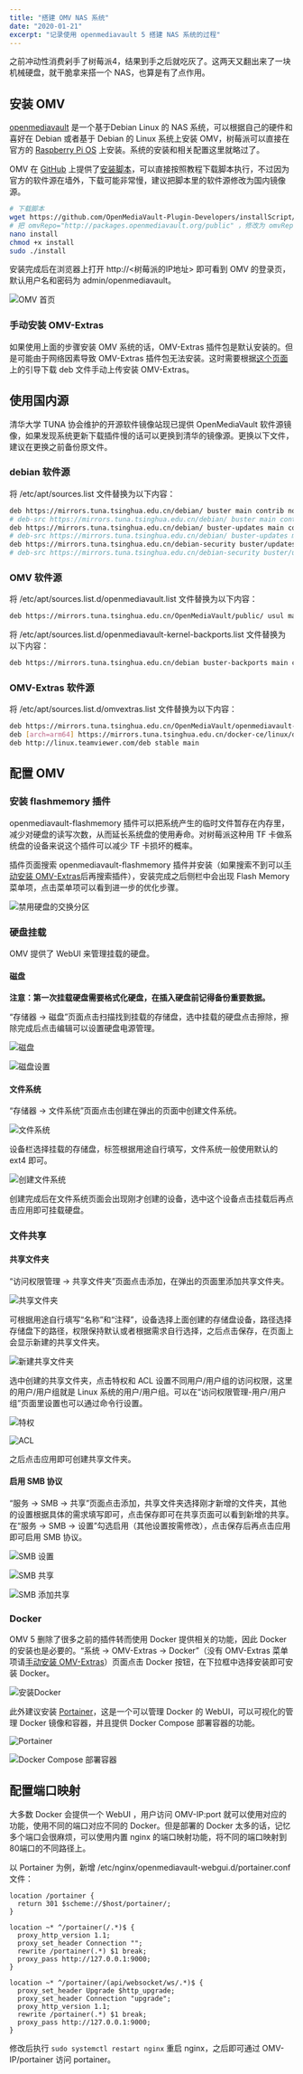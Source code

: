 ```yaml
---
title: "搭建 OMV NAS 系统"
date: "2020-01-21"
excerpt: "记录使用 openmediavault 5 搭建 NAS 系统的过程"
---
```


之前冲动性消费剁手了树莓派4，结果到手之后就吃灰了。这两天又翻出来了一块机械硬盘，就干脆拿来搭一个 NAS，也算是有了点作用。

## 安装 OMV

[openmediavault](https://www.openmediavault.org/) 是一个基于Debian Linux 的 NAS 系统，可以根据自己的硬件和喜好在 Debian 或者基于 Debian 的 Linux 系统上安装 OMV，树莓派可以直接在官方的 [Raspberry Pi OS](https://www.raspberrypi.org/software/operating-systems/) 上安装。系统的安装和相关配置这里就略过了。

OMV 在 [GitHub](https://github.com/OpenMediaVault-Plugin-Developers/installScript) 上提供了[安装脚本](https://github.com/OpenMediaVault-Plugin-Developers/installScript/raw/master/install)，可以直接按照教程下载脚本执行，不过因为官方的软件源在墙外，下载可能非常慢，建议把脚本里的软件源修改为国内镜像源。

```bash
# 下载脚本
wget https://github.com/OpenMediaVault-Plugin-Developers/installScript/raw/master/install
# 把 omvRepo="http://packages.openmediavault.org/public" ，修改为 omvRepo="https://mirrors.tuna.tsinghua.edu.cn/OpenMediaVault/public/"
nano install
chmod +x install
sudo ./install
```

安装完成后在浏览器上打开 http://<树莓派的IP地址> 即可看到 OMV 的登录页，默认用户名和密码为 admin/openmediavault。

![OMV 首页](/images/omv-nas/omv-index.png)

### 手动安装 OMV-Extras

如果使用上面的步骤安装 OMV 系统的话，OMV-Extras 插件包是默认安装的。但是可能由于网络因素导致 OMV-Extras 插件包无法安装。这时需要根据[这个页面](https://forum.openmediavault.org/index.php?thread/5549-omv-extras-org-plugin/)上的引导下载 deb 文件手动上传安装 OMV-Extras。

## 使用国内源

清华大学 TUNA 协会维护的开源软件镜像站现已提供 OpenMediaVault 软件源镜像，如果发现系统更新下载插件慢的话可以更换到清华的镜像源。更换以下文件，建议在更换之前备份原文件。

### debian 软件源

将 /etc/apt/sources.list 文件替换为以下内容：

```bash
deb https://mirrors.tuna.tsinghua.edu.cn/debian/ buster main contrib non-free
# deb-src https://mirrors.tuna.tsinghua.edu.cn/debian/ buster main contrib non-free
deb https://mirrors.tuna.tsinghua.edu.cn/debian/ buster-updates main contrib non-free
# deb-src https://mirrors.tuna.tsinghua.edu.cn/debian/ buster-updates main contrib non-free
deb https://mirrors.tuna.tsinghua.edu.cn/debian-security buster/updates main contrib non-free
# deb-src https://mirrors.tuna.tsinghua.edu.cn/debian-security buster/updates main contrib non-free
```

### OMV 软件源

将 /etc/apt/sources.list.d/openmediavault.list 文件替换为以下内容：

```bash
deb https://mirrors.tuna.tsinghua.edu.cn/OpenMediaVault/public/ usul main
```

将 /etc/apt/sources.list.d/openmediavault-kernel-backports.list 文件替换为以下内容：

```bash
deb https://mirrors.tuna.tsinghua.edu.cn/debian buster-backports main contrib non-free
```

### OMV-Extras 软件源

将 /etc/apt/sources.list.d/omvextras.list 文件替换为以下内容：

```bash
deb https://mirrors.tuna.tsinghua.edu.cn/OpenMediaVault/openmediavault-plugin-developers/usul buster main
deb [arch=arm64] https://mirrors.tuna.tsinghua.edu.cn/docker-ce/linux/debian buster stable
deb http://linux.teamviewer.com/deb stable main
```

## 配置 OMV

### 安装 flashmemory 插件

openmediavault-flashmemory 插件可以把系统产生的临时文件暂存在内存里，减少对硬盘的读写次数，从而延长系统盘的使用寿命。对树莓派这种用 TF 卡做系统盘的设备来说这个插件可以减少 TF 卡损坏的概率。

插件页面搜索 openmediavault-flashmemory 插件并安装（如果搜索不到可以[手动安装 OMV-Extras](#手动安装-omv-extras)后再搜索插件），安装完成之后侧栏中会出现 Flash Memory 菜单项，点击菜单项可以看到进一步的优化步骤。

![禁用硬盘的交换分区](/images/omv-nas/flashmemory.png)

### 硬盘挂载

OMV 提供了 WebUI 来管理挂载的硬盘。

#### 磁盘

**注意：第一次挂载硬盘需要格式化硬盘，在插入硬盘前记得备份重要数据。**

“存储器 -> 磁盘”页面点击扫描找到挂载的存储盘，选中挂载的硬盘点击擦除，擦除完成后点击编辑可以设置硬盘电源管理。

![磁盘](/images/omv-nas/hardware.png)

![磁盘设置](/images/omv-nas/hardware-setting.png)

#### 文件系统

“存储器 -> 文件系统”页面点击创建在弹出的页面中创建文件系统。

![文件系统](/images/omv-nas/file.png)

设备栏选择挂载的存储盘，标签根据用途自行填写，文件系统一般使用默认的 ext4 即可。

![创建文件系统](/images/omv-nas/file-create.png)

创建完成后在文件系统页面会出现刚才创建的设备，选中这个设备点击挂载后再点击应用即可挂载硬盘。

### 文件共享

#### 共享文件夹

“访问权限管理 -> 共享文件夹”页面点击添加，在弹出的页面里添加共享文件夹。

![共享文件夹](/images/omv-nas/share.png)

可根据用途自行填写“名称”和“注释”，设备选择上面创建的存储盘设备，路径选择存储盘下的路径，权限保持默认或者根据需求自行选择，之后点击保存，在页面上会显示新建的共享文件夹。

![新建共享文件夹](/images/omv-nas/share-create.png)

选中创建的共享文件夹，点击特权和 ACL 设置不同用户/用户组的访问权限，这里的用户/用户组就是 Linux 系统的用户/用户组。可以在“访问权限管理-用户/用户组”页面里设置也可以通过命令行设置。

![特权](/images/omv-nas/share-auth.png)

![ACL](/images/omv-nas/share-acl.png)

之后点击应用即可创建共享文件夹。

#### 启用 SMB 协议

“服务 -> SMB -> 共享”页面点击添加，共享文件夹选择刚才新增的文件夹，其他的设置根据具体的需求填写即可，点击保存即可在共享页面可以看到新增的共享。在“服务 -> SMB -> 设置”勾选启用（其他设置按需修改），点击保存后再点击应用即可启用 SMB 协议。

![SMB 设置](/images/omv-nas/smb.png)

![SMB 共享](/images/omv-nas/smb-share.png)

![SMB 添加共享](/images/omv-nas/smb-share-create.png)

### Docker 

OMV 5 删除了很多之前的插件转而使用 Docker 提供相关的功能，因此 Docker 的安装也是必要的。“系统 -> OMV-Extras -> Docker”（没有 OMV-Extras 菜单项请[手动安装 OMV-Extras](#手动安装-omv-extras)）页面点击 Docker 按钮，在下拉框中选择安装即可安装 Docker。

![安装Docker](/images/omv-nas/docker.png)

此外建议安装 [Portainer](https://www.portainer.io/)，这是一个可以管理 Docker 的 WebUI，可以可视化的管理 Docker 镜像和容器，并且提供 Docker Compose 部署容器的功能。

![Portainer](/images/omv-nas/Portainer.png)

![Docker Compose 部署容器](/images/omv-nas/Portainer-stacks.png)

## 配置端口映射

大多数 Docker 会提供一个 WebUI ，用户访问 OMV-IP:port 就可以使用对应的功能，使用不同的端口对应不同的 Docker。但是部署的 Docker 太多的话，记忆多个端口会很麻烦，可以使用内置 nginx 的端口映射功能，将不同的端口映射到80端口的不同路径上。

以 Portainer 为例，新增 /etc/nginx/openmediavault-webgui.d/portainer.conf 文件：

```
location /portainer {
  return 301 $scheme://$host/portainer/;
}

location ~* ^/portainer(/.*)$ {
  proxy_http_version 1.1;
  proxy_set_header Connection "";
  rewrite /portainer(.*) $1 break;
  proxy_pass http://127.0.0.1:9000;
}

location ~* ^/portainer/(api/websocket/ws/.*)$ {
  proxy_set_header Upgrade $http_upgrade;
  proxy_set_header Connection "upgrade";
  proxy_http_version 1.1;
  rewrite /portainer(.*) $1 break;
  proxy_pass http://127.0.0.1:9000;
}
```

修改后执行 `sudo systemctl restart nginx` 重启 nginx，之后即可通过 OMV-IP/portainer 访问 portainer。